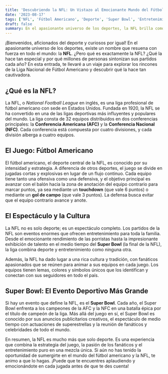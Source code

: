```yaml
---
title: 'Descubriendo la NFL: Un Vistazo al Emocionante Mundo del Fútbol Americano'
date: '2023-08-17'
tags: ['NFL', 'Fútbol Americano', 'Deporte', 'Super Bowl', 'Entretenimiento']
draft: false
summary: En el apasionante universo de los deportes, la NFL brilla como una liga deportiva icónica. Exploraremos qué es la NFL, su emocionante juego de fútbol americano, el espectáculo y la cultura que la rodea, así como la magnificencia del evento deportivo más grande, el Super Bowl.
---
```


¡Bienvenidos, aficionados del deporte y curiosos por igual! En el apasionante universo de los deportes, existe un nombre que resuena con fuerza en todo el mundo: la **NFL**. ¿Pero qué es exactamente la NFL? ¿Qué la hace tan especial y por qué millones de personas sintonizan sus partidos cada año? En esta entrada, te llevaré a un viaje para explorar los rincones de la Liga Nacional de Fútbol Americano y descubrir qué la hace tan cautivadora.

## ¿Qué es la NFL?

La NFL, o _National Football League_ en inglés, es una liga profesional de fútbol americano con sede en Estados Unidos. Fundada en 1920, la NFL se ha convertido en una de las ligas deportivas más influyentes y populares del mundo. La liga consta de 32 equipos distribuidos en dos conferencias principales: la **Conferencia Americana (AFC)** y la **Conferencia Nacional (NFC)**. Cada conferencia está compuesta por cuatro divisiones, y cada división alberga a cuatro equipos.

## El Juego: Fútbol Americano

El fútbol americano, el deporte central de la NFL, es conocido por su intensidad y estrategia. A diferencia de otros deportes, el juego se divide en jugadas cortas y explosivas en lugar de un flujo continuo. Cada equipo tiene tanto una ofensiva como una defensiva, y el objetivo principal es avanzar con el balón hacia la zona de anotación del equipo contrario para marcar puntos, ya sea mediante un **touchdown** (que vale 6 puntos) o mediante un **gol de campo** (que vale 3 puntos). La defensa busca evitar que el equipo contrario avance y anote.

## El Espectáculo y la Cultura

La NFL no es solo deporte; es un espectáculo completo. Los partidos de la NFL son eventos enormes que ofrecen entretenimiento para toda la familia. Desde el emocionante rendimiento de las porristas hasta la impresionante exhibición de talento en el medio tiempo del **Super Bowl** (la final de la NFL), la liga combina deporte y entretenimiento como ninguna otra.

Además, la NFL ha dado lugar a una rica cultura y tradición, con fanáticos apasionados que se reúnen para animar a sus equipos en cada juego. Los equipos tienen lemas, colores y símbolos únicos que los identifican y conectan con sus seguidores en todo el país.

## Super Bowl: El Evento Deportivo Más Grande

Si hay un evento que define la NFL, es el **Super Bowl**. Cada año, el Super Bowl enfrenta a los campeones de la AFC y la NFC en una batalla épica por el título de campeón de la liga. Más allá del juego en sí, el Super Bowl es conocido por sus anuncios publicitarios creativos, el espectáculo de medio tiempo con actuaciones de superestrellas y la reunión de fanáticos y celebridades de todo el mundo.

En resumen, la NFL es mucho más que solo deporte. Es una experiencia que combina la estrategia del juego, la pasión de los fanáticos y el entretenimiento puro en una mezcla única. Si aún no has tenido la oportunidad de sumergirte en el mundo del fútbol americano y la NFL, te animo a que lo hagas. ¡Puede que te encuentres aplaudiendo y emocionándote en cada jugada antes de que te des cuenta!
